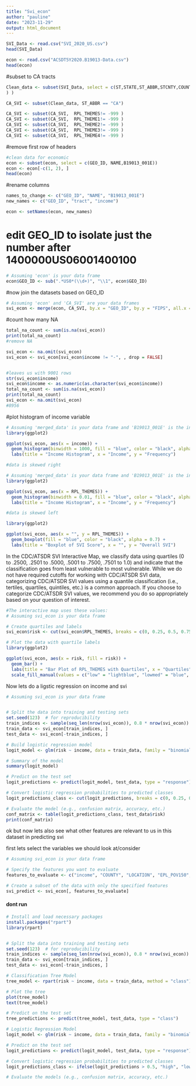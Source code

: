 ```yaml
---
title: "Svi_econ"
author: "pauline"
date: "2023-11-29"
output: html_document
---
```


```r
SVI_Data <- read.csv("SVI_2020_US.csv")
head(SVI_Data)

econ <- read.csv("ACSDT5Y2020.B19013-Data.csv")
head(econ)

```

#subset to CA tracts

```r
Clean_data <- subset(SVI_Data, select = c(ST,STATE,ST_ABBR,STCNTY,COUNTY,FIPS,LOCATION,AREA_SQMI,EPL_POV150,	EPL_UNEMP,	EPL_HBURD,	EPL_NOHSDP,	EPL_UNINSUR,	SPL_THEME1,	RPL_THEME1,	EPL_AGE65,	EPL_AGE17,	EPL_DISABL,	EPL_SNGPNT,	EPL_LIMENG,	SPL_THEME2,	RPL_THEME2,	EPL_MINRTY,	SPL_THEME3,	RPL_THEME3, E_MINRTY, EP_HISP, EP_ASIAN, EP_AIAN, EPL_MUNIT,	EPL_MOBILE,	EPL_CROWD,	EPL_NOVEH,	EPL_GROUPQ,	SPL_THEME4,	RPL_THEME4,	SPL_THEMES,	RPL_THEMES, E_AGE65, EP_POV150, EP_AGE65, EP_NOHSDP
) )

CA_SVI <- subset(Clean_data, ST_ABBR == "CA")

CA_SVI <- subset(CA_SVI,  RPL_THEMES!= -999 )
CA_SVI <- subset(CA_SVI,  RPL_THEME1!= -999 )
CA_SVI <- subset(CA_SVI,  RPL_THEME2!= -999 )
CA_SVI <- subset(CA_SVI,  RPL_THEME3!= -999 )
CA_SVI <- subset(CA_SVI,  RPL_THEME4!= -999 )
```



#remove first row of headers 

```r
#clean data for economic
econ <- subset(econ, select = c(GEO_ID, NAME,B19013_001E))
econ <- econ[-c(1, 2), ] 
head(econ)
```

#rename columns

```r
names_to_change <- c("GEO_ID", "NAME", "B19013_001E")
new_names <- c("GEO_ID", "tract", "income")

econ <- setNames(econ, new_names)
```

# edit GEO_ID to isolate just the number after 1400000US06001400100

```r
# Assuming 'econ' is your data frame
econ$GEO_ID <- sub(".*US0*(\\d+)", "\\1", econ$GEO_ID)

```

#now join the datasets based on GEO_ID
```r
# Assuming 'econ' and 'CA_SVI' are your data frames
svi_econ <- merge(econ, CA_SVI, by.x = "GEO_ID", by.y = "FIPS", all.x = TRUE, all.y = TRUE)

```

#count how many NA 
```r
total_na_count <- sum(is.na(svi_econ))
print(total_na_count)
#remove NA

svi_econ <- na.omit(svi_econ)
svi_econ <- svi_econ[svi_econ$income != "-", , drop = FALSE]


#leaves us with 9001 rows 
str(svi_econ$income)
svi_econ$income <- as.numeric(as.character(svi_econ$income))
total_na_count <- sum(is.na(svi_econ))
print(total_na_count)
svi_econ <- na.omit(svi_econ)
#8956

```

#plot histogram of income variable 
```r
# Assuming 'merged_data' is your data frame and 'B19013_001E' is the income variable
library(ggplot2)

ggplot(svi_econ, aes(x = income)) +
  geom_histogram(binwidth = 1000, fill = "blue", color = "black", alpha = 0.7) +
  labs(title = "Income Histogram", x = "Income", y = "Frequency")

#data is skewed right 
```

```r
# Assuming 'merged_data' is your data frame and 'B19013_001E' is the income variable
library(ggplot2)

ggplot(svi_econ, aes(x = RPL_THEMES)) +
  geom_histogram(binwidth = 0.01, fill = "blue", color = "black", alpha = 0.7) +
  labs(title = "Income Histogram", x = "Income", y = "Frequency")

#data is skewed left  


```
```r
library(ggplot2)

ggplot(svi_econ, aes(x = "", y = RPL_THEMES)) +
  geom_boxplot(fill = "blue", color = "black", alpha = 0.7) +
  labs(title = "Boxplot of SVI Score", x = "", y = "Overall SVI")

```
In the CDC/ATSDR SVI Interactive Map, we classify data using quartiles (0 to .2500, .2501 to .5000, .5001 to .7500, .7501 to 1.0) and indicate that the classification goes from least vulnerable to most vulnerable. While we do not have required cutoffs for working with CDC/ATSDR SVI data, categorizing CDC/ATSDR SVI values using a quantile classification (i.e., tertiles, quartiles, quintiles, etc.) is a common approach. If you choose to categorize CDC/ATSDR SVI values, we recommend you do so appropriately based on your question of interest.

```r
#The interactive map uses these values:
# Assuming svi_econ is your data frame

# Create quartiles and labels
svi_econ$risk <- cut(svi_econ$RPL_THEMES, breaks = c(0, 0.25, 0.5, 0.75, 1.0), labels = c("low", "lowmed", "medhigh", "high"))

# Plot the data with quartile labels
library(ggplot2)

ggplot(svi_econ, aes(x = risk, fill = risk)) +
  geom_bar() +
  labs(title = "Bar Plot of RPL_THEMES with Quartiles", x = "Quartiles", y = "Count") +
  scale_fill_manual(values = c("low" = "lightblue", "lowmed" = "blue", "medhigh" = "darkblue", "high" = "purple"))

```

Now lets do a ligstic regression on income and svi 
```r
# Assuming svi_econ is your data frame


# Split the data into training and testing sets
set.seed(123)  # for reproducibility
train_indices <- sample(seq_len(nrow(svi_econ)), 0.8 * nrow(svi_econ))
train_data <- svi_econ[train_indices, ]
test_data <- svi_econ[-train_indices, ]

# Build logistic regression model
logit_model <- glm(risk ~ income, data = train_data, family = "binomial")

# Summary of the model
summary(logit_model)

# Predict on the test set
logit_predictions <- predict(logit_model, test_data, type = "response")

# Convert logistic regression probabilities to predicted classes
logit_predictions_class <- cut(logit_predictions, breaks = c(0, 0.25, 0.5, 0.75, 1.0), labels = c("low", "lowmed", "medhigh", "high"))

# Evaluate the model (e.g., confusion matrix, accuracy, etc.)
conf_matrix <- table(logit_predictions_class, test_data$risk)
print(conf_matrix)

```

ok but now lets also see what other features are relevant to us in this dataset in predicting svi 

first lets select the variables we should look at/consider 

```r
# Assuming svi_econ is your data frame

# Specify the features you want to evaluate
features_to_evaluate <- c("income", "COUNTY", "LOCATION", "EPL_POV150", "EPL_POV150", "EPL_UNEMP", "EPL_HBURD", "EPL_NOHSDP", "EPL_UNINSUR", "EPL_AGE65", "EPL_AGE17", "EPL_DISABL", "EPL_SNGPNT", "EPL_LIMENG", "EPL_MINRTY", "E_MINRTY", "EP_HISP", "EP_ASIAN", "EP_AIAN", "EPL_MUNIT", "EPL_MOBILE", "EPL_CROWD", "EPL_NOVEH", "EPL_GROUPQ", "E_AGE65", "EP_POV150", "EP_AGE65", "EP_NOHSDP", "risk")

# Create a subset of the data with only the specified features
svi_predict <- svi_econ[, features_to_evaluate]


```






















#### dont run 

```r
# Install and load necessary packages
install.packages("rpart")
library(rpart)


# Split the data into training and testing sets
set.seed(123)  # for reproducibility
train_indices <- sample(seq_len(nrow(svi_econ)), 0.8 * nrow(svi_econ))
train_data <- svi_econ[train_indices, ]
test_data <- svi_econ[-train_indices, ]

# Classification Tree Model
tree_model <- rpart(risk ~ income, data = train_data, method = "class")

# Plot the tree
plot(tree_model)
text(tree_model)

# Predict on the test set
tree_predictions <- predict(tree_model, test_data, type = "class")


```
```r

# Logistic Regression Model
logit_model <- glm(risk ~ income, data = train_data, family = "binomial")

# Predict on the test set
logit_predictions <- predict(logit_model, test_data, type = "response")

# Convert logistic regression probabilities to predicted classes
logit_predictions_class <- ifelse(logit_predictions > 0.5, "high", "low")

# Evaluate the models (e.g., confusion matrix, accuracy, etc.)
```

